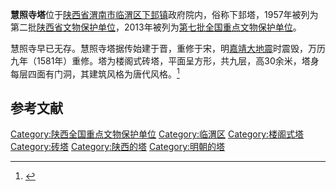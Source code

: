 {{文物保护单位
| 级别 = 全国
| 图片 = 
| 名称 = 慧照寺塔
| 编号 = 7-1434
| 分类 = 古建筑
| 时代 = 明
| 所在 = [[陕西省|陕西省]][[临渭区|临渭区]]
| 登录 = 2013年3月5日
}}
'''慧照寺塔'''位于[[陕西省|陕西省]][[渭南市|渭南市]][[临渭区|临渭区]][[下邽镇|下邽镇]]政府院内，俗称下邽塔，1957年被列为第二批[[陕西省文物保护单位|陕西省文物保护单位]]，2013年被列为[[第七批全国重点文物保护单位|第七批全国重点文物保护单位]]。

慧照寺早已无存。慧照寺塔据传始建于晋，重修于宋，明[[嘉靖大地震|嘉靖大地震]]时震毁，万历九年（1581年）重修。塔为楼阁式砖塔，平面呈方形，共九层，高30余米，塔身每层四面有门洞，其建筑风格为唐代风格。<ref>{{cite book |title=陕西文物古迹大观（三）：陕西省省级文物保护单位巡礼 |author=陕西省文物局编 |publisher=三秦出版社 |year=2006 |isbn=7-80736-121-2 |pages=161 }}</ref>

==参考文献==
{{reflist}}

{{陕西全国重点文物保护单位}}

{{DEFAULTSORT:H}}
[[Category:陕西全国重点文物保护单位|Category:陕西全国重点文物保护单位]]
[[Category:临渭区|Category:临渭区]]
[[Category:楼阁式塔|Category:楼阁式塔]]
[[Category:砖塔|Category:砖塔]]
[[Category:陕西的塔|Category:陕西的塔]]
[[Category:明朝的塔|Category:明朝的塔]]